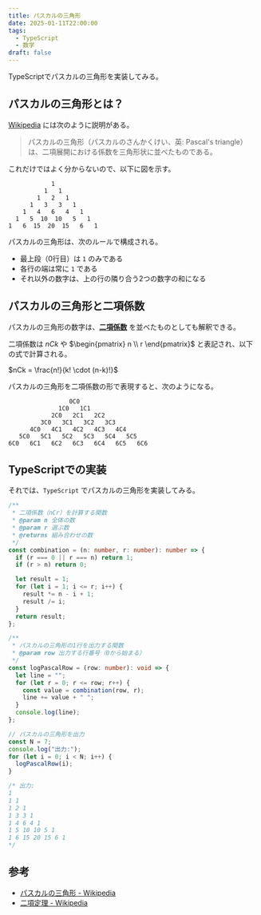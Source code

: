 ```yaml
---
title: パスカルの三角形
date: 2025-01-11T22:00:00
tags:
  - TypeScript
  - 数学
draft: false
---
```


TypeScriptでパスカルの三角形を実装してみる。

## パスカルの三角形とは？

[Wikipedia](https://ja.wikipedia.org/wiki/%E3%83%91%E3%82%B9%E3%82%AB%E3%83%AB%E3%81%AE%E4%B8%89%E8%A7%92%E5%BD%A2) には次のように説明がある。

> パスカルの三角形（パスカルのさんかくけい、英: Pascal's triangle）は、二項展開における係数を三角形状に並べたものである。

これだけではよく分からないので、以下に図を示す。

```
            1
          1   1
        1   2   1
      1   3   3   1
    1   4   6   4   1
  1   5  10  10   5   1
1   6  15  20  15   6   1
```

パスカルの三角形は、次のルールで構成される。

- 最上段（0行目）は `1` のみである
- 各行の端は常に `1` である
- それ以外の数字は、上の行の隣り合う2つの数字の和になる

## パスカルの三角形と二項係数

パスカルの三角形の数字は、**[二項係数](https://ja.wikipedia.org/wiki/%E4%BA%8C%E9%A0%85%E4%BF%82%E6%95%B0)** を並べたものとしても解釈できる。

二項係数は $nCk$ や $\begin{pmatrix}
    n \\
    r
\end{pmatrix}$ と表記され、以下の式で計算される。

$nCk = \frac{n!}{k! \cdot (n-k)!}$

パスカルの三角形を二項係数の形で表現すると、次のようになる。

```
                 0C0
              1C0   1C1
            2C0   2C1   2C2
         3C0   3C1   3C2   3C3
      4C0   4C1   4C2   4C3   4C4
   5C0   5C1   5C2   5C3   5C4   5C5
6C0   6C1   6C2   6C3   6C4   6C5   6C6
```

## TypeScriptでの実装

それでは、`TypeScript` でパスカルの三角形を実装してみる。

```ts
/**
 * 二項係数（nCr）を計算する関数
 * @param n 全体の数
 * @param r 選ぶ数
 * @returns 組み合わせの数
 */
const combination = (n: number, r: number): number => {
  if (r === 0 || r === n) return 1;
  if (r > n) return 0;

  let result = 1;
  for (let i = 1; i <= r; i++) {
    result *= n - i + 1;
    result /= i;
  }
  return result;
};

/**
 * パスカルの三角形の1行を出力する関数
 * @param row 出力する行番号（0から始まる）
 */
const logPascalRow = (row: number): void => {
  let line = "";
  for (let r = 0; r <= row; r++) {
    const value = combination(row, r);
    line += value + " ";
  }
  console.log(line);
};

// パスカルの三角形を出力
const N = 7;
console.log("出力:");
for (let i = 0; i < N; i++) {
  logPascalRow(i);
}

/* 出力:
1
1 1
1 2 1
1 3 3 1
1 4 6 4 1
1 5 10 10 5 1
1 6 15 20 15 6 1
*/
```

## 参考

- [パスカルの三角形 - Wikipedia](https://ja.wikipedia.org/wiki/%E3%83%91%E3%82%B9%E3%82%AB%E3%83%AB%E3%81%AE%E4%B8%89%E8%A7%92%E5%BD%A2)
- [二項定理 - Wikipedia](https://ja.wikipedia.org/wiki/%E4%BA%8C%E9%A0%85%E5%AE%9A%E7%90%86)
